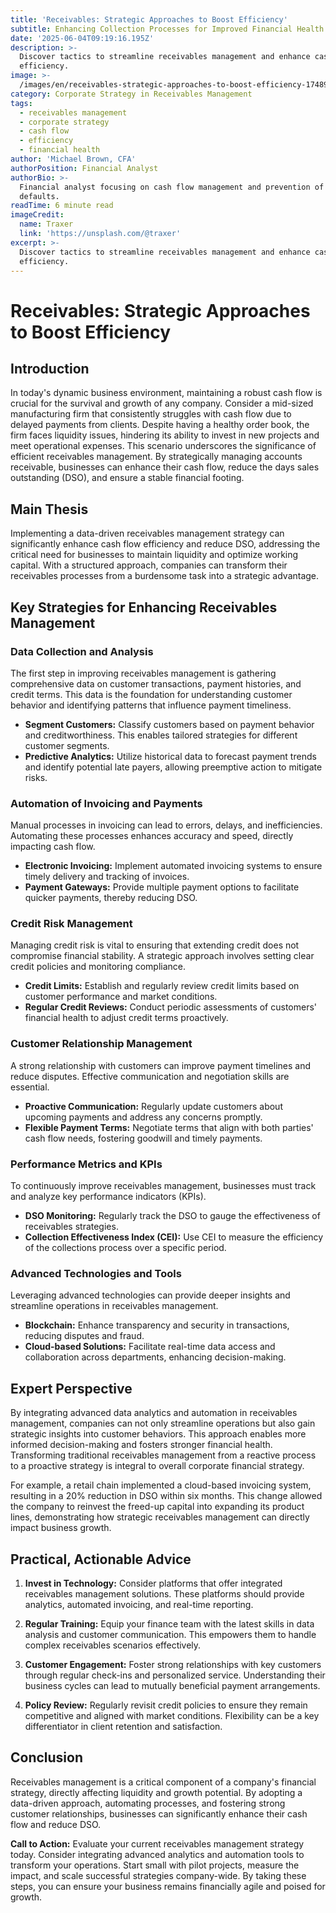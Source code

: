```yaml
---
title: 'Receivables: Strategic Approaches to Boost Efficiency'
subtitle: Enhancing Collection Processes for Improved Financial Health
date: '2025-06-04T09:19:16.195Z'
description: >-
  Discover tactics to streamline receivables management and enhance cash flow
  efficiency.
image: >-
  /images/en/receivables-strategic-approaches-to-boost-efficiency-1748942356010.jpg
category: Corporate Strategy in Receivables Management
tags:
  - receivables management
  - corporate strategy
  - cash flow
  - efficiency
  - financial health
author: 'Michael Brown, CFA'
authorPosition: Financial Analyst
authorBio: >-
  Financial analyst focusing on cash flow management and prevention of payment
  defaults.
readTime: 6 minute read
imageCredit:
  name: Traxer
  link: 'https://unsplash.com/@traxer'
excerpt: >-
  Discover tactics to streamline receivables management and enhance cash flow
  efficiency.
---
```

# Receivables: Strategic Approaches to Boost Efficiency

## Introduction

In today's dynamic business environment, maintaining a robust cash flow is crucial for the survival and growth of any company. Consider a mid-sized manufacturing firm that consistently struggles with cash flow due to delayed payments from clients. Despite having a healthy order book, the firm faces liquidity issues, hindering its ability to invest in new projects and meet operational expenses. This scenario underscores the significance of efficient receivables management. By strategically managing accounts receivable, businesses can enhance their cash flow, reduce the days sales outstanding (DSO), and ensure a stable financial footing.

## Main Thesis

Implementing a data-driven receivables management strategy can significantly enhance cash flow efficiency and reduce DSO, addressing the critical need for businesses to maintain liquidity and optimize working capital. With a structured approach, companies can transform their receivables processes from a burdensome task into a strategic advantage.

## Key Strategies for Enhancing Receivables Management

### Data Collection and Analysis

The first step in improving receivables management is gathering comprehensive data on customer transactions, payment histories, and credit terms. This data is the foundation for understanding customer behavior and identifying patterns that influence payment timeliness.

- **Segment Customers:** Classify customers based on payment behavior and creditworthiness. This enables tailored strategies for different customer segments.
- **Predictive Analytics:** Utilize historical data to forecast payment trends and identify potential late payers, allowing preemptive action to mitigate risks.

### Automation of Invoicing and Payments

Manual processes in invoicing can lead to errors, delays, and inefficiencies. Automating these processes enhances accuracy and speed, directly impacting cash flow.

- **Electronic Invoicing:** Implement automated invoicing systems to ensure timely delivery and tracking of invoices.
- **Payment Gateways:** Provide multiple payment options to facilitate quicker payments, thereby reducing DSO.

### Credit Risk Management

Managing credit risk is vital to ensuring that extending credit does not compromise financial stability. A strategic approach involves setting clear credit policies and monitoring compliance.

- **Credit Limits:** Establish and regularly review credit limits based on customer performance and market conditions.
- **Regular Credit Reviews:** Conduct periodic assessments of customers' financial health to adjust credit terms proactively.

### Customer Relationship Management

A strong relationship with customers can improve payment timelines and reduce disputes. Effective communication and negotiation skills are essential.

- **Proactive Communication:** Regularly update customers about upcoming payments and address any concerns promptly.
- **Flexible Payment Terms:** Negotiate terms that align with both parties' cash flow needs, fostering goodwill and timely payments.

### Performance Metrics and KPIs

To continuously improve receivables management, businesses must track and analyze key performance indicators (KPIs).

- **DSO Monitoring:** Regularly track the DSO to gauge the effectiveness of receivables strategies.
- **Collection Effectiveness Index (CEI):** Use CEI to measure the efficiency of the collections process over a specific period.

### Advanced Technologies and Tools

Leveraging advanced technologies can provide deeper insights and streamline operations in receivables management.

- **Blockchain:** Enhance transparency and security in transactions, reducing disputes and fraud.
- **Cloud-based Solutions:** Facilitate real-time data access and collaboration across departments, enhancing decision-making.

## Expert Perspective

By integrating advanced data analytics and automation in receivables management, companies can not only streamline operations but also gain strategic insights into customer behaviors. This approach enables more informed decision-making and fosters stronger financial health. Transforming traditional receivables management from a reactive process to a proactive strategy is integral to overall corporate financial strategy. 

For example, a retail chain implemented a cloud-based invoicing system, resulting in a 20% reduction in DSO within six months. This change allowed the company to reinvest the freed-up capital into expanding its product lines, demonstrating how strategic receivables management can directly impact business growth.

## Practical, Actionable Advice

1. **Invest in Technology:** Consider platforms that offer integrated receivables management solutions. These platforms should provide analytics, automated invoicing, and real-time reporting.

2. **Regular Training:** Equip your finance team with the latest skills in data analysis and customer communication. This empowers them to handle complex receivables scenarios effectively.

3. **Customer Engagement:** Foster strong relationships with key customers through regular check-ins and personalized service. Understanding their business cycles can lead to mutually beneficial payment arrangements.

4. **Policy Review:** Regularly revisit credit policies to ensure they remain competitive and aligned with market conditions. Flexibility can be a key differentiator in client retention and satisfaction.

## Conclusion

Receivables management is a critical component of a company's financial strategy, directly affecting liquidity and growth potential. By adopting a data-driven approach, automating processes, and fostering strong customer relationships, businesses can significantly enhance their cash flow and reduce DSO. 

**Call to Action:** Evaluate your current receivables management strategy today. Consider integrating advanced analytics and automation tools to transform your operations. Start small with pilot projects, measure the impact, and scale successful strategies company-wide. By taking these steps, you can ensure your business remains financially agile and poised for growth.
